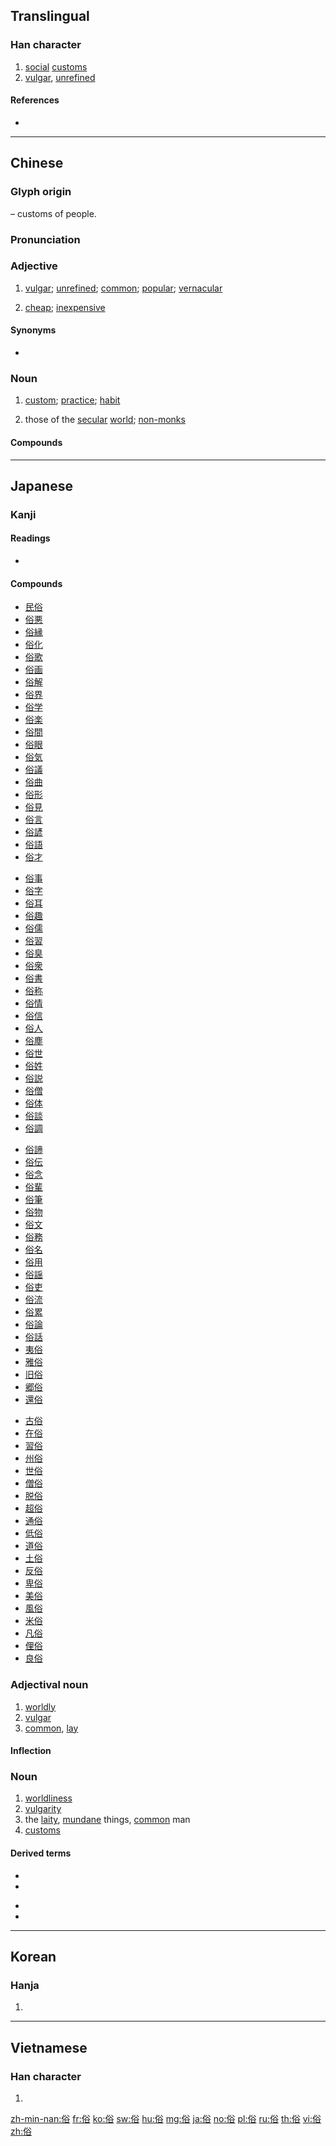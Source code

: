 {{character info/new}}
==Translingual==
===Han character===
{{Han char|rn=9|rad=人|as=07|sn=9|four=28268|canj=OCOR|ids=⿰亻谷}}

# [[social]] [[custom]]s
# [[vulgar]], [[unrefined]]

====References====
* {{Han ref|kx=0105.090|dkj=00695|dj=0221.190|hdz=10163.100|uh=4FD7|ud=20439|bh=AB55|bd=43861}}

----

==Chinese==
{{zh-forms}}

===Glyph origin===
{{Han etym}}
{{Han compound|人|alt1=亻|t1=person|谷|ls=psc|c1=s|c2=p}} – customs of people.

===Pronunciation===
{{zh-pron
|m=sú
|c=zuk6
|mn=sio̍k/qz,xm:sio̍h
|mn_note=sio̍k - literary; sio̍h - vernacular (俗)
|mc=y
|oc=y
|ma=Zh-sú.ogg
|cat=a,n
}}

===Adjective===
{{zh-adj}}

# [[vulgar]]; [[unrefined]]; [[common]]; [[popular]]; [[vernacular]]
# {{lb|zh|Min Nan}} [[cheap]]; [[inexpensive]]

====Synonyms====
* {{sense|cheap}}
{{zh-dial|便宜}}

===Noun===
{{zh-noun}}

# [[custom]]; [[practice]]; [[habit]]
# {{label|zh|Buddhism}} those of the [[secular]] [[world]]; [[non-]][[monk]]s

====Compounds====
{{zh-der|俗不可耐|俗稱|俗話|俗話兒|俗家|俗骨|俗過賣貓|俗例|俗名|俗名兒|俗氣|俗曲|俗人|俗套|俗體字|俗文學|俗物|俗語|俗語有話|俗子|俗字|通俗|俗世}}

----

==Japanese==

===Kanji===
{{ja-kanji|grade=c|rs=人07}}

====Readings====
* {{ja-readings|kanon=[[しょく]] (shoku)|goon=[[ぞく]] (zoku)|kun=[[ならわし]] (narawashi)|nanori=[[みち]] (michi), [[よ]] (yo)}}

====Compounds====
{{top4}}
* [[民俗]]
* [[俗悪]]
* [[俗縁]]
* [[俗化]]
* [[俗歌]]
* [[俗画]]
* [[俗解]]
* [[俗界]]
* [[俗学]]
* [[俗楽]]
* [[俗間]]
* [[俗眼]]
* [[俗気]]
* [[俗議]]
* [[俗曲]]
* [[俗形]]
* [[俗見]]
* [[俗言]]
* [[俗諺]]
* [[俗語]]
* [[俗才]]
{{mid4}}
* [[俗事]]
* [[俗字]]
* [[俗耳]]
* [[俗趣]]
* [[俗儒]]
* [[俗習]]
* [[俗臭]]
* [[俗衆]]
* [[俗書]]
* [[俗称]]
* [[俗情]]
* [[俗信]]
* [[俗人]]
* [[俗塵]]
* [[俗世]]
* [[俗姓]]
* [[俗説]]
* [[俗僧]]
* [[俗体]]
* [[俗談]]
* [[俗調]]
{{mid4}}
* [[俗諦]]
* [[俗伝]]
* [[俗念]]
* [[俗輩]]
* [[俗筆]]
* [[俗物]]
* [[俗文]]
* [[俗務]]
* [[俗名]]
* [[俗用]]
* [[俗謡]]
* [[俗吏]]
* [[俗流]]
* [[俗累]]
* [[俗論]]
* [[俗話]]
* [[夷俗]]
* [[雅俗]]
* [[旧俗]]
* [[郷俗]]
* [[還俗]]
{{mid4}}
* [[古俗]]
* [[在俗]]
* [[習俗]]
* [[州俗]]
* [[世俗]]
* [[僧俗]]
* [[脱俗]]
* [[超俗]]
* [[通俗]]
* [[低俗]]
* [[道俗]]
* [[土俗]]
* [[反俗]]
* [[卑俗]]
* [[美俗]]
* [[風俗]]
* [[米俗]]
* [[凡俗]]
* [[俚俗]]
* [[良俗]]
{{bottom}}

===Adjectival noun===
{{ja-adj|infl=な|ぞく}}

# [[worldly]]
# [[vulgar]]
# [[common]], [[lay]]
#: {{ja-usex|俗に言う|ぞく に いう|what is commonly referred to as}}
#: {{ja-usex|俗に言えば|ぞく に いえば|to use a common phrase}}

====Inflection====
{{ja-na|ぞく}}

===Noun===
{{ja-noun|ぞく}}

# [[worldliness]]
# [[vulgarity]]
# the [[laity]], [[mundane]] things, [[common]] man
# [[customs]]

====Derived terms====
{{der-top}}
* {{l|ja|俗っぽい}}
* {{l|ja|俗受け}}
{{der-mid}}
* {{l|ja|俗向き}}
* {{l|ja|俗離れ}}
{{der-bottom}}

----

==Korean==

===Hanja===
{{ko-hanja|hangeul=속|rv=sok|mr=sok|y=sok}}

# {{defn|lang=ko|sort=人07}}

----

==Vietnamese==

===Han character===
{{vi-hantu|tục|rs=人07}}

# {{defn|lang=vi|sort=人07}}

[[zh-min-nan:俗]]
[[fr:俗]]
[[ko:俗]]
[[sw:俗]]
[[hu:俗]]
[[mg:俗]]
[[ja:俗]]
[[no:俗]]
[[pl:俗]]
[[ru:俗]]
[[th:俗]]
[[vi:俗]]
[[zh:俗]]